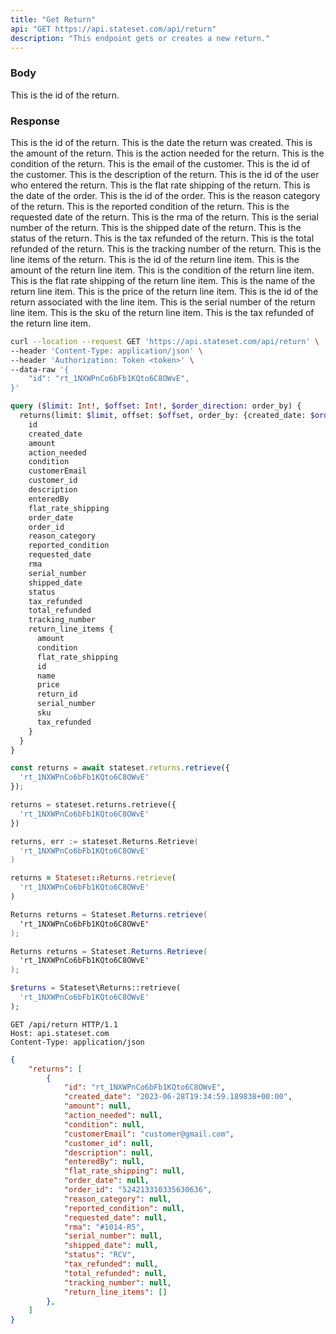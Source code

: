 ```yaml
---
title: "Get Return"
api: "GET https://api.stateset.com/api/return"
description: "This endpoint gets or creates a new return."
---
```


### Body

<ParamField body="id" type="string">
  This is the id of the return.
</ParamField>

### Response

<ResponseField name="id" type="string">
  This is the id of the return.
</ResponseField>

<ResponseField name="created_date" type="string">
  This is the date the return was created.
</ResponseField>

<ResponseField name="amount" type="string">
  This is the amount of the return.
</ResponseField>

<ResponseField name="action_needed" type="string">
  This is the action needed for the return.
</ResponseField>

<ResponseField name="condition" type="string">
  This is the condition of the return.
</ResponseField>

<ResponseField name="customerEmail" type="string">
  This is the email of the customer.
</ResponseField>

<ResponseField name="customer_id" type="string">
  This is the id of the customer.
</ResponseField>

<ResponseField name="description" type="string">
  This is the description of the return.
</ResponseField>

<ResponseField name="enteredBy" type="string">
  This is the id of the user who entered the return.
</ResponseField>

<ResponseField name="flat_rate_shipping" type="string">
  This is the flat rate shipping of the return.
</ResponseField>

<ResponseField name="order_date" type="string">
  This is the date of the order.
</ResponseField>

<ResponseField name="order_id" type="string">
  This is the id of the order.
</ResponseField>

<ResponseField name="reason_category" type="string">
  This is the reason category of the return.
</ResponseField>

<ResponseField name="reported_condition" type="string">
  This is the reported condition of the return.
</ResponseField>

<ResponseField name="requested_date" type="string">
  This is the requested date of the return.
</ResponseField>

<ResponseField name="rma" type="string">
  This is the rma of the return.
</ResponseField>

<ResponseField name="serial_number" type="string">
  This is the serial number of the return.
</ResponseField>

<ResponseField name="shipped_date" type="string">
  This is the shipped date of the return.
</ResponseField>

<ResponseField name="status" type="string">
  This is the status of the return.
</ResponseField>

<ResponseField name="tax_refunded" type="string">
  This is the tax refunded of the return.
</ResponseField>

<ResponseField name="total_refunded" type="string">
  This is the total refunded of the return.
</ResponseField>

<ResponseField name="tracking_number" type="string">
  This is the tracking number of the return.
</ResponseField>

<ResponseField name="return_line_items" type="object">
  This is the line items of the return.

  <Expandable title="Show child attributes">

  <ResponseField name="id" type="string">
    This is the id of the return line item.
  </ResponseField>

  <ResponseField name="amount" type="string">
    This is the amount of the return line item.
  </ResponseField>

  <ResponseField name="condition" type="string">
    This is the condition of the return line item.
  </ResponseField>

  <ResponseField name="flat_rate_shipping" type="string">
    This is the flat rate shipping of the return line item.
  </ResponseField>

  <ResponseField name="name" type="string">
    This is the name of the return line item.
  </ResponseField>

  <ResponseField name="price" type="string">
    This is the price of the return line item.
  </ResponseField>

  <ResponseField name="return_id" type="string">
    This is the id of the return associated with the line item.
  </ResponseField>

  <ResponseField name="serial_number" type="string">
    This is the serial number of the return line item.
  </ResponseField>

  <ResponseField name="sku" type="string">
    This is the sku of the return line item.
  </ResponseField>

  <ResponseField name="tax_refunded" type="string">
    This is the tax refunded of the return line item.
  </ResponseField>

</Expandable>

</ResponseField>


<RequestExample>

```bash cURL
curl --location --request GET 'https://api.stateset.com/api/return' \
--header 'Content-Type: application/json' \
--header 'Authorization: Token <token>' \
--data-raw '{
    "id": "rt_1NXWPnCo6bFb1KQto6C8OWvE",
}'
```

```graphQL GraphQL
query ($limit: Int!, $offset: Int!, $order_direction: order_by) {
  returns(limit: $limit, offset: $offset, order_by: {created_date: $order_direction}) {
    id
    created_date
    amount
    action_needed
    condition
    customerEmail
    customer_id
    description
    enteredBy
    flat_rate_shipping
    order_date
    order_id
    reason_category
    reported_condition
    requested_date
    rma
    serial_number
    shipped_date
    status
    tax_refunded
    total_refunded
    tracking_number
    return_line_items {
      amount
      condition
      flat_rate_shipping
      id
      name
      price
      return_id
      serial_number
      sku
      tax_refunded
    }
  }
}
```

```js Node.js
const returns = await stateset.returns.retrieve({
  'rt_1NXWPnCo6bFb1KQto6C8OWvE'
});
```
```py Python
returns = stateset.returns.retrieve({
  'rt_1NXWPnCo6bFb1KQto6C8OWvE'
})
```
```go Golang 
returns, err := stateset.Returns.Retrieve(
  'rt_1NXWPnCo6bFb1KQto6C8OWvE'
)
```
```ruby Ruby
returns = Stateset::Returns.retrieve(
  'rt_1NXWPnCo6bFb1KQto6C8OWvE'
)
```
```java Java
Returns returns = Stateset.Returns.retrieve(
  'rt_1NXWPnCo6bFb1KQto6C8OWvE'
);
```
```csharp C#
Returns returns = Stateset.Returns.Retrieve(
  'rt_1NXWPnCo6bFb1KQto6C8OWvE'
);
```
```php PHP
$returns = Stateset\Returns::retrieve(
  'rt_1NXWPnCo6bFb1KQto6C8OWvE'
);
```
```http HTTP
GET /api/return HTTP/1.1
Host: api.stateset.com
Content-Type: application/json
```

</RequestExample>

<ResponseExample>

```json Response
{
    "returns": [
        {
            "id": "rt_1NXWPnCo6bFb1KQto6C8OWvE",
            "created_date": "2023-06-28T19:34:59.189838+00:00",
            "amount": null,
            "action_needed": null,
            "condition": null,
            "customerEmail": "customer@gmail.com",
            "customer_id": null,
            "description": null,
            "enteredBy": null,
            "flat_rate_shipping": null,
            "order_date": null,
            "order_id": "524213310335630636",
            "reason_category": null,
            "reported_condition": null,
            "requested_date": null,
            "rma": "#1014-R5",
            "serial_number": null,
            "shipped_date": null,
            "status": "RCV",
            "tax_refunded": null,
            "total_refunded": null,
            "tracking_number": null,
            "return_line_items": []
        },
    ]
}   
```

</ResponseExample>